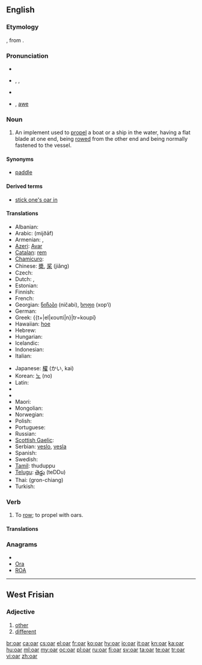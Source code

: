 ==English==

===Etymology===
{{etyl|ang}} {{term|ar|ār|lang=ang}}, from {{etyl|non}} {{term|ár|lang=non}}.

===Pronunciation===
* {{audio|en-us-oar.ogg|Audio (US)}}
* {{enPR|ôr}}, {{IPA|/oʊr/|/ɔː(r)/}}, {{SAMPA|/O:(r)/}}
* {{rhymes|ɔː(r)}}
* {{homophones|or|ore|o'er|aw}} {{i|in [[non-rhotic]] accents}}, [[awe]] {{i|in [[non-rhotic]] accents}}

===Noun===
{{wikipedia}}
{{en-noun}}

# An implement used to [[propel]] a boat or a ship in the water, having a flat blade at one end, being [[row|rowed]] from the other end and being normally fastened to the vessel.

====Synonyms====
* {{sense|An implement used to propel a boat or a ship in the water}} [[paddle]]

====Derived terms====
* [[stick one's oar in]]

====Translations====
{{trans-top|implement used to row a boat}}
* Albanian: {{t|sq|rrem|xs=Albanian}}
* Arabic: {{Arab|[[مجذاف]]}} (mijðāf) {{m}}
* Armenian: {{t-|hy|թիակ|tr=t'iak}}, {{t-|hy|թի|tr=t’i}}
* [[Azeri]]: [[Avar]]
* [[Catalan]]: [[rem]] {{m}}
* [[Chamicuro]]: {{tø|ccc|kolo'sheta}}
* Chinese: [[槳]], [[桨]] (jiǎng)
* Czech: {{t-|cs|veslo|n}}
* Dutch: {{t+|nl|riem}},  {{t|nl|roeiriem}}
* Estonian: {{t-|et|aer}}
* Finnish: {{t+|fi|airo}}
* French: {{t+|fr|rame}}
* Georgian: [[ნიჩაბი]] (ničabi), [[ხოფი]] (xop‘i)
* German: {{t+|de|Ruder|n}}
* Greek: {{t+|el|κουπί|n}|tr=koupí}
* Hawaiian: [[hoe]]
* Hebrew: {{t+|he|משוט|m|tr=mashot}}
* Hungarian: {{t+|hu|evező}}
* Icelandic: {{t+|is|ár|f}}
* Indonesian: {{t|id|dayung}}
* Italian: {{t-|it|remo|m}}
{{trans-mid}}
* Japanese: [[櫂]] (かい, kai)
* Korean: [[노]] (no)
* Latin: {{t-|la|remus|alt=rēmus}}
* {{trreq|Latvian}}
* {{trreq|Lithuanian}}
* Maori: {{t-|mi|hoe|xs=Maori}}
* Mongolian: {{t|mn|сэлүүр|tr=selüür|sc=Cyrl|xs=Mongolian}}
* Norwegian: {{t+|no|åre|c}}
* Polish: {{t+|pl|wiosło}}
* Portuguese: {{t+|pt|remo|m}}
* Russian: {{t+|ru|весло|n|tr=vesló}}
* [[Scottish Gaelic]]: {{t-|gd|ràmh|m|xs=Scottish Gaelic}}
* Serbian: [[veslo]], [[vesla]] {{p}}
* Spanish: {{t+|es|remo|m}}
* Swedish: {{t+|sv|åra|c}}
* [[Tamil]]: thuduppu
* [[Telugu]]: [[తెడ్డు]] (teDDu)
* Thai: {{Thai|[[กรรเชียง]]}} (gron-chiang)
* Turkish: {{t+|tr|kürek}}
{{trans-bottom}}

===Verb===
{{en-verb}}

# To [[row]]; to propel with oars.

====Translations====
{{trans-see|to row|[[row]]}}

===Anagrams===
* {{alphagram|[[AOR#English|AOR]]}} 
* [[Ora#English|Ora]]
* [[ROA#English|ROA]]

----

==West Frisian==

===Adjective===
{{infl|fy|adjective}}

# [[other]]
# [[different]]

[[br:oar]]
[[ca:oar]]
[[cs:oar]]
[[el:oar]]
[[fr:oar]]
[[ko:oar]]
[[hy:oar]]
[[io:oar]]
[[it:oar]]
[[kn:oar]]
[[ka:oar]]
[[hu:oar]]
[[ml:oar]]
[[my:oar]]
[[oc:oar]]
[[pl:oar]]
[[ru:oar]]
[[fi:oar]]
[[sv:oar]]
[[ta:oar]]
[[te:oar]]
[[tr:oar]]
[[vi:oar]]
[[zh:oar]]